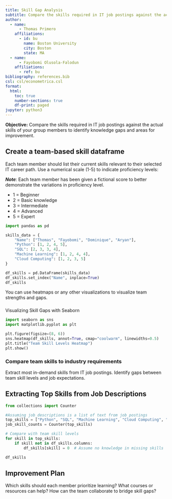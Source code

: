 ```yaml
---
title: Skill Gap Analysis
subtitle: Compare the skills required in IT job postings against the actual skills of your group members to identify knowledge gaps and areas for improvement.
author:
  - name:
      - Thomas Primero
    affiliations:
      - id: bu
        name: Boston University
        city: Boston
        state: MA
  - name:
      - Fayobomi Olusola-Falodun
    affiliations:
      - ref: bu
bibliography: references.bib
csl: csl/econometrica.csl
format:
  html:
    toc: true
    number-sections: true
    df-print: paged
jupyter: python3
---
```


**Objective:** Compare the skills required in IT job postings against the actual skills of your group members to identify knowledge gaps and areas for improvement.

## Create a team-based skill dataframe

Each team member should list their current skills relevant to their selected IT career path.
Use a numerical scale (1-5) to indicate proficiency levels:

***Note***: Each team member has been given a fictional score to better demonstrate the variations in proficiency level.

- 1 = Beginner
- 2 = Basic knowledge
- 3 = Intermediate
- 4 = Advanced
- 5 = Expert

```python
import pandas as pd

skills_data = {
    "Name": ["Thomas", "Fayobomi", "Dominique", "Aryan"],
    "Python": [1, 2, 4, 5],
    "SQL": [2, 3, 3, 4],
    "Machine Learning": [1, 2, 4, 4],
    "Cloud Computing": [1, 2, 3, 5]
}

df_skills = pd.DataFrame(skills_data)
df_skills.set_index("Name", inplace=True)
df_skills

```

You can use heatmaps or any other visualizations to visualize team strengths and gaps.

### 
Visualizing Skill Gaps with Seaborn
```python
import seaborn as sns
import matplotlib.pyplot as plt

plt.figure(figsize=(8, 6))
sns.heatmap(df_skills, annot=True, cmap="coolwarm", linewidths=0.5)
plt.title("Team Skill Levels Heatmap")
plt.show()
```


### Compare team skills to industry requirements
Extract most in-demand skills from IT job postings.
Identify gaps between team skill levels and job expectations.

## Extracting Top Skills from Job Descriptions
```python
from collections import Counter

#Assuming job_descriptions is a list of text from job postings
top_skills = ["Python", "SQL", "Machine Learning", "Cloud Computing", "Docker", "AWS"]
job_skill_counts = Counter(top_skills)

# Compare with team skill levels
for skill in top_skills:
    if skill not in df_skills.columns:
        df_skills[skill] = 0  # Assume no knowledge in missing skills

df_skills

```

## Improvement Plan
Which skills should each member prioritize learning?
What courses or resources can help?
How can the team collaborate to bridge skill gaps?
